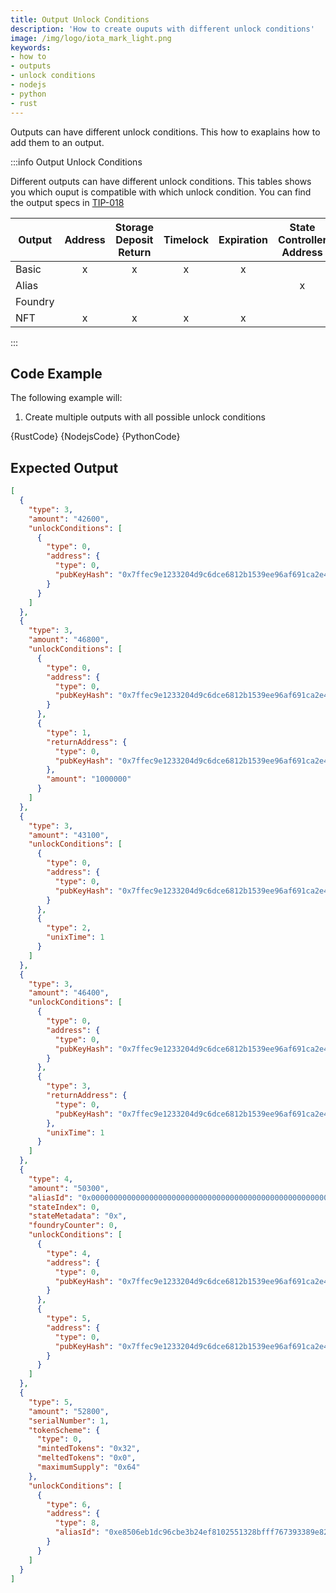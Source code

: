 ```yaml
---
title: Output Unlock Conditions
description: 'How to create ouputs with different unlock conditions'
image: /img/logo/iota_mark_light.png
keywords:
- how to
- outputs
- unlock conditions
- nodejs
- python
- rust
---
```



Outputs can have different unlock conditions. This how to exaplains how to add them to an output.

:::info Output Unlock Conditions

Different outputs can have different unlock conditions. This tables shows you which ouput is compatible with which unlock condition. You can find the output specs in [TIP-018](https://wiki.iota.org/tips/tips/TIP-0018)

| Output   | Address | Storage Deposit Return | Timelock | Expiration | State Controller Address | Governor Address | Immutable Alias Address |
| -------- | :-----: | :--------------------: | :------: | :--------: | :----------------------: | :--------------: | :---------------------: |
| Basic    | x       | x                      | x        | x          |                          |                  |                         |
| Alias    |         |                        |          |            | x                        | x                |                         |
| Foundry  |         |                        |          |            |                          |                  | x                       |
| NFT      | x       | x                      | x        | x          |                          |                  |                         |

:::

## Code Example

The following example will:

1. Create multiple outputs with all possible unlock conditions

<Tabs groupId="language">
    <TabItem value="rust" label="Rust">
        <CodeBlock className="language-rust">
            {RustCode}
        </CodeBlock>
    </TabItem>
    <TabItem value="nodejs" label="Nodejs">
        <CodeBlock className="language-typescript">
            {NodejsCode}
        </CodeBlock>
    </TabItem>
    <TabItem value="python" label="Python">
        <CodeBlock className="language-python">
            {PythonCode}
        </CodeBlock>
    </TabItem>
</Tabs>

## Expected Output

```json
[
  {
    "type": 3,
    "amount": "42600",
    "unlockConditions": [
      {
        "type": 0,
        "address": {
          "type": 0,
          "pubKeyHash": "0x7ffec9e1233204d9c6dce6812b1539ee96af691ca2e4d9065daa85907d33e5d3"
        }
      }
    ]
  },
  {
    "type": 3,
    "amount": "46800",
    "unlockConditions": [
      {
        "type": 0,
        "address": {
          "type": 0,
          "pubKeyHash": "0x7ffec9e1233204d9c6dce6812b1539ee96af691ca2e4d9065daa85907d33e5d3"
        }
      },
      {
        "type": 1,
        "returnAddress": {
          "type": 0,
          "pubKeyHash": "0x7ffec9e1233204d9c6dce6812b1539ee96af691ca2e4d9065daa85907d33e5d3"
        },
        "amount": "1000000"
      }
    ]
  },
  {
    "type": 3,
    "amount": "43100",
    "unlockConditions": [
      {
        "type": 0,
        "address": {
          "type": 0,
          "pubKeyHash": "0x7ffec9e1233204d9c6dce6812b1539ee96af691ca2e4d9065daa85907d33e5d3"
        }
      },
      {
        "type": 2,
        "unixTime": 1
      }
    ]
  },
  {
    "type": 3,
    "amount": "46400",
    "unlockConditions": [
      {
        "type": 0,
        "address": {
          "type": 0,
          "pubKeyHash": "0x7ffec9e1233204d9c6dce6812b1539ee96af691ca2e4d9065daa85907d33e5d3"
        }
      },
      {
        "type": 3,
        "returnAddress": {
          "type": 0,
          "pubKeyHash": "0x7ffec9e1233204d9c6dce6812b1539ee96af691ca2e4d9065daa85907d33e5d3"
        },
        "unixTime": 1
      }
    ]
  },
  {
    "type": 4,
    "amount": "50300",
    "aliasId": "0x0000000000000000000000000000000000000000000000000000000000000000",
    "stateIndex": 0,
    "stateMetadata": "0x",
    "foundryCounter": 0,
    "unlockConditions": [
      {
        "type": 4,
        "address": {
          "type": 0,
          "pubKeyHash": "0x7ffec9e1233204d9c6dce6812b1539ee96af691ca2e4d9065daa85907d33e5d3"
        }
      },
      {
        "type": 5,
        "address": {
          "type": 0,
          "pubKeyHash": "0x7ffec9e1233204d9c6dce6812b1539ee96af691ca2e4d9065daa85907d33e5d3"
        }
      }
    ]
  },
  {
    "type": 5,
    "amount": "52800",
    "serialNumber": 1,
    "tokenScheme": {
      "type": 0,
      "mintedTokens": "0x32",
      "meltedTokens": "0x0",
      "maximumSupply": "0x64"
    },
    "unlockConditions": [
      {
        "type": 6,
        "address": {
          "type": 8,
          "aliasId": "0xe8506eb1dc96cbe3b24ef8102551328bfff767393389e824e7cef199e52d87b6"
        }
      }
    ]
  }
]
```
